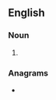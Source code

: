 {{also|pico-grams}}
==English==

===Noun===
{{head|en|noun form}}

# {{plural of|picogram|lang=en}}

===Anagrams===
* {{anagrams|en|a=acgimoprs|microgaps}}
